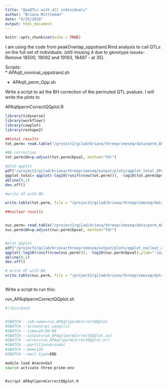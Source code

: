 ```yaml
---
title: "ApaQTLs with all individuals"
author: "Briana Mittleman"
date: "9/25/2018"
output: html_document
---
```


```r
knitr::opts_chunk$set(echo = TRUE)
```


I am using the code from peakOverlap_oppstrand.Rmd analysis to call QTLs on the full set of individuals. (still missing 4 due to genotype issues- Remove 18500, 19092 and 19193, 18497 - at 35).   

Scripts:  
* APAqtl_nominal_oppstrand.sh   

* APAqtl_perm_Opp.sh    


Write a script to ad the BH correction of the permuted QTL pvalues. I will write the plots to 


APAqtlpermCorrectQQplot.R


```r

library(tidyverse)
library(workflowr)
library(cowplot)
library(reshape2)

##total results
tot.perm= read.table("/project2/gilad/briana/threeprimeseq/data/perm_APAqtl_Opp/filtered_APApeaks_merged_allchrom_refseqGenes_pheno_Total_permRes.txt",head=F, stringsAsFactors=F, col.names = c("pid", "nvar", "shape1", "shape2", "dummy", "sid", "dist", "npval", "slope", "ppval", "bpval"))

#BH correction
tot.perm$bh=p.adjust(tot.perm$bpval, method="fdr")

#plot qqplot
pdf("/project2/gilad/briana/threeprimeseq/output/plots/qqplot_total_APAperm.pdf") 
qqplot_total= qqplot(-log10(runif(nrow(tot.perm))), -log10(tot.perm$bpval),ylab="-log10 Total permuted pvalue", xlab="Uniform expectation", main="Total permuted pvalues for all snps")
abline(0,1)
dev.off()

#write df with BH  

write.table(tot.perm, file = "/project2/gilad/briana/threeprimeseq/data/perm_APAqtl_Opp/filtered_APApeaks_merged_allchrom_refseqGenes_pheno_Total_permResBH.txt", col.names = T, row.names = F, quote = F)

##nuclear results  


nuc.perm= read.table("/project2/gilad/briana/threeprimeseq/data/perm_APAqtl_Opp/filtered_APApeaks_merged_allchrom_refseqGenes_pheno_Nuclear_permRes.txt",head=F, stringsAsFactors=F, col.names = c("pid", "nvar", "shape1", "shape2", "dummy", "sid", "dist", "npval", "slope", "ppval", "bpval"))
nuc.perm$bh=p.adjust(nuc.perm$bpval, method="fdr")


#plot qqplot
pdf("/project2/gilad/briana/threeprimeseq/output/plots/qqplot_nuclear_APAperm.pdf") 
qqplot(-log10(runif(nrow(nuc.perm))), -log10(nuc.perm$bpval),ylab="-log10 Nuclear permuted pvalue", xlab="Uniform expectation", main="Nuclear permuted pvalues for all snps")
abline(0,1)
dev.off()

# write df with BH
write.table(nuc.perm, file = "/project2/gilad/briana/threeprimeseq/data/perm_APAqtl_Opp/filtered_APApeaks_merged_allchrom_refseqGenes_pheno_Nuclear_permResBH.txt", col.names = T, row.names = F, quote = F)



```


Write a script to run this:  

run_APAqtlpermCorrectQQplot.sh

```bash
#!/bin/bash


#SBATCH --job-name=run_APAqtlpermCorrectQQplot
#SBATCH --account=pi-yangili1
#SBATCH --time=24:00:00
#SBATCH --output=run_APAqtlpermCorrectQQplot.out
#SBATCH --error=run_APAqtlpermCorrectQQplot.err
#SBATCH --partition=broadwl
#SBATCH --mem=12G
#SBATCH --mail-type=END

module load Anaconda3
source activate three-prime-env


Rscript APAqtlpermCorrectQQplot.R
```

